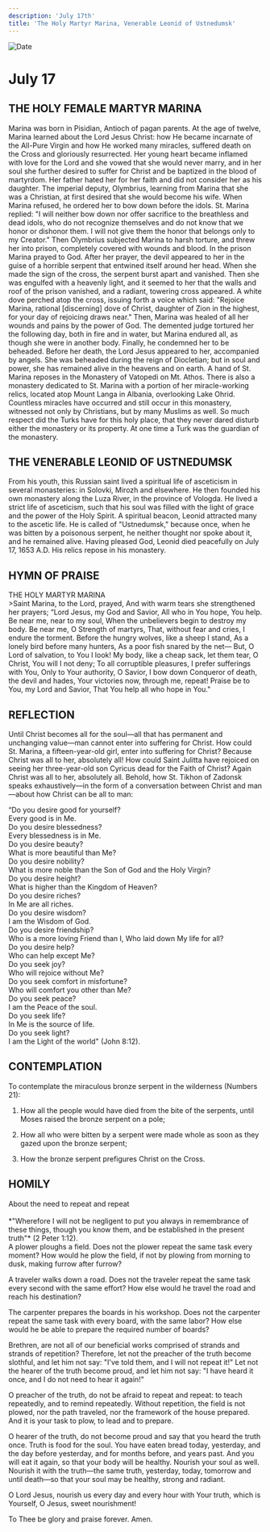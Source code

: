 ```yaml
---
description: 'July 17th'
title: 'The Holy Martyr Marina, Venerable Leonid of Ustnedumsk'
---
```


<CustomPaginator />
<RunningHead />

<Image src="/title-imprint.png" height={68} width={50} alt="Date" className="title-imprint"/>

# <div id="date">July <Image className="four-dot" src="/four-dot.png" height={15} width={15} alt="" />17</div>

## THE HOLY FEMALE MARTYR MARINA

Marina was born in Pisidian, Antioch of pagan parents. At the age of twelve, Marina learned about the Lord Jesus Christ: how He became incarnate of the All-Pure Virgin and how He worked many miracles, suffered death on the Cross and gloriously resurrected. Her young heart became inflamed with love for the Lord and she vowed that she would never marry, and in her soul she further desired to suffer for Christ and be baptized in the blood of martyrdom. Her father hated her for her faith and did not consider her as his daughter. The imperial deputy, Olymbrius, learning from Marina that she was a Christian, at first desired that she would become his wife. When Marina refused, he ordered her to bow down before the idols. St. Marina replied: "I will neither bow down nor offer sacrifice to the breathless and dead idols, who do not recognize themselves and do not know that we honor or dishonor them. I will not give them the honor that belongs only to my Creator." Then Olymbrius subjected Marina to harsh torture, and threw her into prison, completely covered with wounds and blood. In the prison Marina prayed to God. After her prayer, the devil appeared to her in the guise of a horrible serpent that entwined itself around her head. When she made the sign of the cross, the serpent burst apart and vanished. Then she was engulfed with a heavenly light, and it seemed to her that the walls and roof of the prison vanished, and a radiant, towering cross appeared. A white dove perched atop the cross, issuing forth a voice which said: "Rejoice Marina, rational [discerning] dove of Christ, daughter of Zion in the highest, for your day of rejoicing draws near." Then, Marina was healed of all her wounds and pains by the power of God. The demented judge tortured her the following day, both in fire and in water, but Marina endured all, as though she were in another body. Finally, he condemned her to be beheaded. Before her death, the Lord Jesus appeared to her, accompanied by angels. She was beheaded during the reign of Diocletian; but in soul and power, she has remained alive in the heavens and on earth. A hand of St. Marina reposes in the Monastery of Vatopedi on Mt. Athos. There is also a monastery dedicated to St. Marina with a portion of her miracle-working relics, located atop Mount Langa in Albania, overlooking Lake Ohrid. Countless miracles have occurred and still occur in this monastery, witnessed not only by Christians, but by many Muslims as well. So much respect did the Turks have for this holy place, that they never dared disturb either the monastery or its property. At one time a Turk was the guardian of the monastery.

## THE VENERABLE LEONID OF USTNEDUMSK

From his youth, this Russian saint lived a spiritual life of asceticism in several monasteries: in Solovki, Mirozh and elsewhere. He then founded his own monastery along the Luza River, in the province of Vologda. He lived a strict life of asceticism, such that his soul was filled with the light of grace and the power of the Holy Spirit. A spiritual beacon, Leonid attracted many to the ascetic life. He is called of "Ustnedumsk," because once, when he was bitten by a poisonous serpent, he neither thought nor spoke about it, and he remained alive. Having pleased God, Leonid died peacefully on July 17, 1653 A.D. His relics repose in his monastery.


## HYMN OF PRAISE
<div style={{textAlign:'center', color:'crimson', fontWeight:'bold'}}>
THE HOLY MARTYR MARINA
</div>
>Saint Marina, to the Lord, prayed,  
And with warm tears she strengthened her prayers;  
“Lord Jesus, my God and Savior,  
All who in You hope, You help.  
Be near me, near to my soul,  
When the unbelievers begin to destroy my body.  
Be near me, O Strength of martyrs,  
That, without fear and cries, I endure the torment.  
Before the hungry wolves, like a sheep I stand,  
As a lonely bird before many hunters,  
As a poor fish snared by the net—  
But, O Lord of salvation, to You I look!  
My body, like a cheap sack, let them tear,  
O Christ, You will I not deny;  
To all corruptible pleasures, I prefer sufferings with You,  
Only to Your authority, O Savior, I bow down  
Conqueror of death, the devil and hades,  
Your victories now, through me, repeat!  
Praise be to You, my Lord and Savior,  
That You help all who hope in You."  


## REFLECTION

Until Christ becomes all for the soul—all that has permanent and unchanging value—man cannot enter into suffering for Christ. How could St. Marina, a fifteen-year-old girl, enter into suffering for Christ? Because Christ was all to her, absolutely all! How could Saint Julitta have rejoiced on seeing her three-year-old son Cyricus dead for the Faith of Christ? Again Christ was all to her, absolutely all. Behold, how St. Tikhon of Zadonsk speaks exhaustively—in the form of a conversation between Christ and man—about how Christ can be all to man:

“Do you desire good for yourself?  
Every good is in Me.  
Do you desire blessedness?  
Every blessedness is in Me.  
Do you desire beauty?  
What is more beautiful than Me?  
Do you desire nobility?  
What is more noble than the Son of God and the Holy Virgin?  
Do you desire height?  
What is higher than the Kingdom of Heaven?  
Do you desire riches?  
In Me are all riches.  
Do you desire wisdom?  
I am the Wisdom of God.  
Do you desire friendship?  
Who is a more loving Friend than I, Who laid down My life for all?  
Do you desire help?  
Who can help except Me?  
Do you seek joy?  
Who will rejoice without Me?  
Do you seek comfort in misfortune?  
Who will comfort you other than Me?  
Do you seek peace?  
I am the Peace of the soul.  
Do you seek life?  
In Me is the source of life.  
Do you seek light?  
I am the Light of the world" (John 8:12).  


## CONTEMPLATION

To contemplate the miraculous bronze serpent in the wilderness (Numbers 21):

1. How all the people would have died from the bite of the serpents, until Moses raised the bronze serpent on a pole;

2. How all who were bitten by a serpent were made whole as soon as they gazed upon the bronze serpent;

3. How the bronze serpent prefigures Christ on the Cross.


## HOMILY
<div style={{textAlign:'center', color:'crimson', fontWeight:'bold'}}>
About the need to repeat and repeat
</div>
<br />
<div style={{textAlign:'right'}}>
*"Wherefore I will not be negligent to put you always in remembrance of these things, though you know them, and be established in the present truth"* (2 Peter 1:12).
</div>
A plower ploughs a field. Does not the plower repeat the same task every moment? How would he plow the field, if not by plowing from morning to dusk, making furrow after furrow?

A traveler walks down a road. Does not the traveler repeat the same task every second with the same effort? How else would he travel the road and reach his destination?

The carpenter prepares the boards in his workshop. Does not the carpenter repeat the same task with every board, with the same labor? How else would he be able to prepare the required number of boards?

Brethren, are not all of our beneficial works comprised of strands and strands of repetition? Therefore, let not the preacher of the truth become slothful, and let him not say: "I've told them, and I will not repeat it!" Let not the hearer of the truth become proud, and let him not say: "I have heard it once, and I do not need to hear it again!"

O preacher of the truth, do not be afraid to repeat and repeat: to teach repeatedly, and to remind repeatedly. Without repetition, the field is not plowed, nor the path traveled, nor the framework of the house prepared. And it is your task to plow, to lead and to prepare.

O hearer of the truth, do not become proud and say that you heard the truth once. Truth is food for the soul. You have eaten bread today, yesterday, and the day before yesterday, and for months before, and years past. And you will eat it again, so that your body will be healthy. Nourish your soul as well. Nourish it with the truth—the same truth, yesterday, today, tomorrow and until death—so that your soul may be healthy, strong and radiant.

O Lord Jesus, nourish us every day and every hour with Your truth, which is Yourself, O Jesus, sweet nourishment!

To Thee be glory and praise forever. Amen.